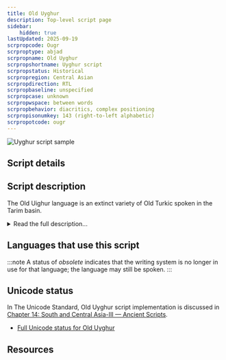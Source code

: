 ```yaml
---
title: Old Uyghur
description: Top-level script page
sidebar:
    hidden: true
lastUpdated: 2025-09-19
scrpropcode: Ougr
scrproptype: abjad
scrpropname: Old Uyghur
scrpropshortname: Uyghur script
scrpropstatus: Historical
scrpropregion: Central Asian
scrpropdirection: RTL
scrpropbaseline: unspecified
scrpropcase: unknown
scrpropwspace: between words
scrpropbehavior: diacritics, complex positioning
scrpropisonumkey: 143 (right-to-left alphabetic)
scrpropotcode: ougr
---
```



![Uyghur script sample](../images/ougr-sample.jpg "Old Uyghur alphabet in cursive style")

## Script details

<ScriptDetails />

## Script description

The Old Uighur language is an extinct variety of Old Turkic spoken in the Tarim basin.

<details>
<summary>Read the full description...</summary>It is an ancestor of the modern Uyghur language. The language was written using what has been described as an “alphabetized abjad”, with <a href='/reference/glossary#matlec'>matres lectionis</a> used for indicating both long and short vowels. The Old Uyghur script was the prototype for the Mongolian and Manchu scripts.
</details>

## Languages that use this script

:::note
A status of _obsolete_ indicates that the writing system is no longer in use for that language; the language may still be spoken.
:::

<WsList script='Ougr' wsMax='5' />

## Unicode status

In The Unicode Standard, Old Uyghur script implementation is discussed in [Chapter 14: South and Central Asia-III — Ancient Scripts](https://www.unicode.org/versions/latest/core-spec/chapter-14/#G58161).

- [Full Unicode status for Old Uyghur](/scrlang/unicode/ougr-unicode)



## Resources

<ScriptResources detailSummary='seemore' />

